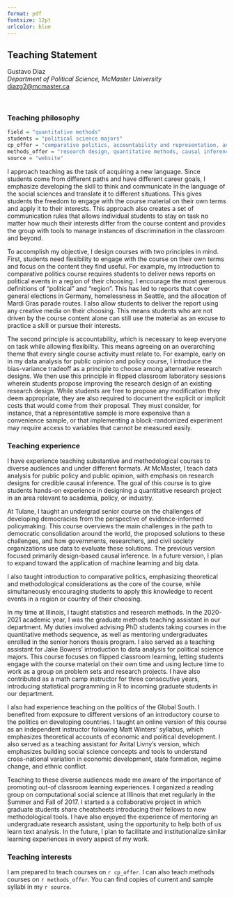 ```yaml
---
format: pdf
fontsize: 12pt
urlcolor: blue
---
```

## Teaching Statement

Gustavo Diaz  
*Department of Political Science, McMaster University*  
<diazg2@mcmaster.ca>  
\hrule

&nbsp;

### Teaching philosophy

```r
field = "quantitative methods"
students = "political science majors"
cp_offer = "comparative politics, accountability and representation, and the politics of the Global South"
methods_offer = "research design, quantitative methods, causal inference, and computational social science"
source = "website"
```

I approach teaching as the task of acquiring a new language. Since students come from different paths and have different career goals, I emphasize developing the skill to think and communicate in the language of the social sciences and translate it to different situations. This gives students the freedom to engage with the course material on their own terms and apply it to their interests. This approach also creates a set of communication rules that allows individual students to stay on task no matter how much their interests differ from the course content and provides the group with tools to manage instances of discrimination in the classroom and beyond.

To accomplish my objective, I design courses with two principles in mind. First, students need flexibility to engage with the course on their own terms and focus on the content they find useful. For example, my introduction to comparative politics course requires students to deliver news reports on political events in a region of their choosing. I encourage the most generous definitions of "political" and "region". This has led to reports that cover general elections in Germany, homelessness in Seattle, and the allocation of Mardi Gras parade routes. I also allow students to deliver the report using any creative media on their choosing. This means students who are not driven by the course content alone can still use the material as an excuse to practice a skill or pursue their interests.

The second principle is accountability, which is necessary to keep everyone on task while allowing flexibility. This means agreeing on an overarching theme that every single course activity must relate to. For example, early on in my data analysis for public opinion and policy course, I introduce the bias-variance tradeoff as a principle to choose among alternative research designs. We then use this principle in flipped classroom laboratory sessions wherein students propose improving the research design of an existing research design. While students are free to propose any modification they deem appropriate, they are also required to document the explicit or implicit costs that would come from their proposal. They must consider, for instance, that a representative sample is more expensive than a convenience sample, or that implementing a block-randomized experiment may require access to variables that cannot be measured easily.

### Teaching experience

I have experience teaching substantive and methodological courses to diverse audiences and under different formats. At McMaster, I teach data analysis for public policy and public opinion, with emphasis on research designs for credible causal inference. The goal of this course is to give students hands-on experience in designing a quantitative research project in an area relevant to academia, policy, or industry.

At Tulane, I taught an undergrad senior course on the challenges of developing democracies from the perspective of evidence-informed policymaking. This course overviews the main challenges in the path to democratic consolidation around the world, the proposed solutions to these challenges, and how governments, researchers, and civil society organizations use data to evaluate these solutions. The previous version focused primarily design-based causal inference. In a future version, I plan to expand toward the application of machine learning and big data.

I also taught introduction to comparative politics, emphasizing theoretical and methodological considerations as the core of the course, while simultaneously encouraging students to apply this knowledge to recent events in a region or country of their choosing. 

In my time at Illinois, I taught statistics and research methods. In the 2020-2021 academic year, I was the graduate methods teaching assistant in our department. My duties involved advising PhD students taking courses in the quantitative methods sequence, as well as mentoring undergraduates enrolled in the senior honors thesis program. I also served as a teaching assistant for Jake Bowers' introduction to data analysis for political science majors. This course focuses on flipped classroom learning, letting students engage with the course material on their own time and using lecture time to work as a group on problem sets and research projects. I have also contributed as a math camp instructor for three consecutive years, introducing statistical programming in R to incoming graduate students in our department. 

I also had experience teaching on the politics of the Global South. I benefited from exposure to different versions of an introductory course to the politics on developing countries. I taught an online version of this course as an independent instructor following Matt Winters' syllabus, which emphasizes theoretical accounts of economic and political development. I also served as a teaching assistant for Avital Livny's version, which emphasizes building social science concepts and tools to understand cross-national variation in economic development, state formation, regime change, and ethnic conflict.

Teaching to these diverse audiences made me aware of the importance of promoting out-of classroom learning experiences. I organized a reading group on computational social science at Illinois that met regularly in the Summer and Fall of 2017. I started a a collaborative project in which graduate students share cheatsheets introducing their fellows to new methodological tools. I have also enjoyed the experience of mentoring an undergraduate research assistant, using the opportunity to help both of us learn text analysis. In the future, I plan to facilitate and institutionalize similar learning experiences in every aspect of my work.

### Teaching interests

I am prepared to teach courses on `r cp_offer`. I can also teach methods courses on `r methods_offer`. You can find copies of current and sample syllabi in my `r source`.
